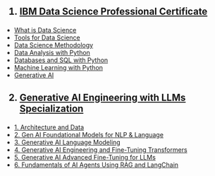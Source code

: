 <h2>

1.  <u>IBM Data Science Professional Certificate</u>

    </h2>

-   [What is Data Science](certifics/What%20is%20Data%20Science.pdf)
-   [Tools for Data Science](certifics/Tools%20for%20Data%20Science.pdf)
-   [Data Science Methodology](certifics/Data%20Science%20Methodology.pdf)
-   [Data Analysis with Python](certifics/Data%20Analysis%20with%20Python.pdf)
-   [Databases and SQL with Python](certifics/Databases%20and%20SQL%20with%20Python.pdf)
-   [Machine Learning with Python](certifics/Machine%20Learning%20with%20Python.pdf)
-   [Generative AI](certifics/Generative%20AI.pdf)

<h2>

2.  <u>Generative AI Engineering with LLMs Specialization</u></h2>

-   [1. Architecture and Data](certifics/1.Architecture%20and%20Data.pdf)
-   [2. Gen AI Foundational Models for NLP & Language](certifics/2.Gen%20AI%20Foundational%20Models%20for%20NLP%20&%20Language.pdf)
-   [3. Generative AI Language Modeling](certifics/3.Generative%20AI%20Language%20Modeling.pdf)
-   [4. Generative AI Engineering and Fine-Tuning Transformers](certifics/4.Generative%20AI%20Engineering%20and%20Fine-Tuning%20Transformers.pdf)
-   [5. Generative AI Advanced Fine-Tuning for LLMs](certifics/5.Generative%20AI%20Advance%20Fine-Tuning%20for%20LLMs.pdf)
-   [6. Fundamentals of AI Agents Using RAG and LangChain](certifics/6.Fundamentals%20of%20AI%20Agents%20Using%20RAG%20and%20LangChain.pdf)